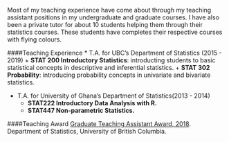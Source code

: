 
Most of my teaching experience have come about through my teaching assistant positions in my undergraduate and graduate courses. I  have also been a private tutor for about 10 students helping them through their statistics courses. These students have completes their respective courses with flying colours.

####Teaching Experience
* T.A. for UBC's Department of Statistics (2015 - 2019)
	+ **STAT 200 Introductory Statistics**: introducting students to basic statistical concepts in descriptive and inferential statistics.
	+ **STAT 302 Probability**: introducing probability concepts in univariate and bivariate statistics.

* T.A. for University of Ghana's Department of Statistics(2013 - 2014)
	+ **STAT222 Introductory Data Analysis with R.**
	+ **STAT447 Non-parametric Statistics.**



####Teaching Award
[Graduate Teaching Assistant Award, 2018](https://www.stat.ubc.ca/jonathan-agyeman-wins-2018-gta-award).<br />
Department of Statistics, University of British Columbia.
